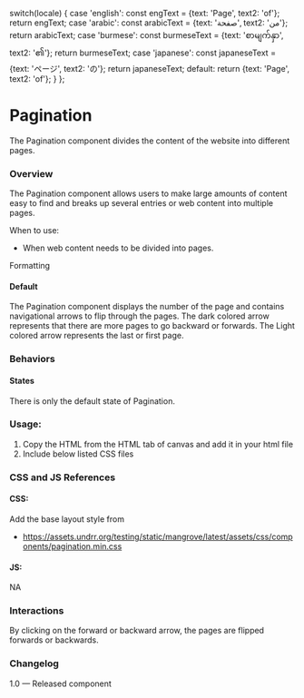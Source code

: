 
  switch(locale) {
    case 'english': const engText = {text: 'Page', text2: 'of'}; return engText;
    case 'arabic': const arabicText = {text: 'صفحة', text2: 'من'}; return arabicText;
    case 'burmese': const burmeseText = {text: 'စာမျက်နှာ', text2: '၏'}; return burmeseText;
    case 'japanese': const japaneseText = {text: 'ページ', text2: 'の'}; return japaneseText;
    default:
      return {text: 'Page', text2: 'of'};
  }
};

<Meta of={PaginationStories} />

# Pagination

The Pagination component divides the content of the website into different pages.

### Overview

The Pagination component allows users to make large amounts of content easy to find and breaks up several entries or web content into multiple pages.

When to use:

* When web content needs to be divided into pages.

Formatting

#### Default

The Pagination component displays the number of the page and contains navigational arrows to flip through the pages. The dark colored arrow represents that there are more pages to go backward or forwards. The Light colored arrow represents the last or first page.

### Behaviors

#### States

There is only the default state of Pagination.

<Canvas>
  <Story of={PaginationStories.DefaultPagination} />
</Canvas>

### Usage:

1. Copy the HTML from the HTML tab of canvas and add it in your html file
2. Include below listed CSS files

### CSS and JS References

#### CSS:

Add the base layout style from


* https://assets.undrr.org/testing/static/mangrove/latest/assets/css/components/pagination.min.css

#### JS:

NA

### Interactions

By clicking on the forward or backward arrow, the pages are flipped forwards or backwards.

### Changelog

1.0 — Released component
